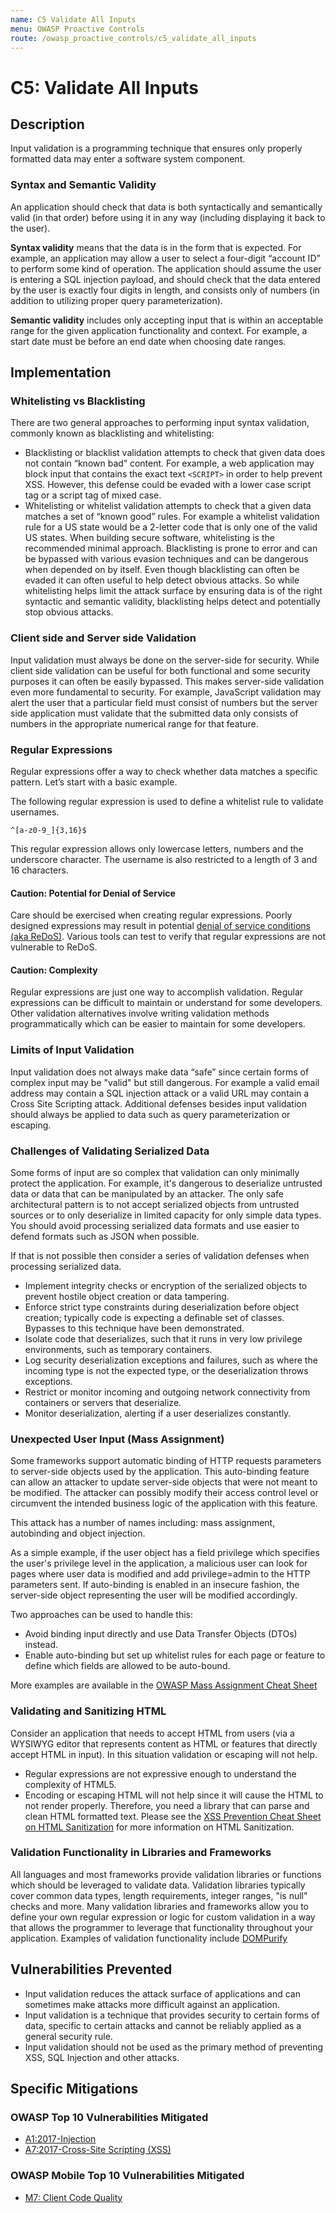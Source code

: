 ```yaml
---
name: C5 Validate All Inputs
menu: OWASP Proactive Controls
route: /owasp_proactive_controls/c5_validate_all_inputs
---
```


# C5: Validate All Inputs

## Description

Input validation is a programming technique that ensures only properly formatted data may
enter a software system component.

### Syntax and Semantic Validity

An application should check that data is both syntactically and semantically valid (in that
order) before using it in any way (including displaying it back to the user).

**Syntax validity** means that the data is in the form that is expected. For example, an application
may allow a user to select a four-digit “account ID” to perform some kind of operation. The
application should assume the user is entering a SQL injection payload, and should check that
the data entered by the user is exactly four digits in length, and consists only of numbers (in
addition to utilizing proper query parameterization).

**Semantic validity** includes only accepting input that is within an acceptable range for the given
application functionality and context. For example, a start date must be before an end date
when choosing date ranges.

## Implementation

### Whitelisting vs Blacklisting

There are two general approaches to performing input syntax validation, commonly known as
blacklisting and whitelisting:
- Blacklisting or blacklist validation attempts to check that given data does not contain
“known bad” content. For example, a web application may block input that contains
the exact text `<SCRIPT>` in order to help prevent XSS. However, this defense could
be evaded with a lower case script tag or a script tag of mixed case.
- Whitelisting or whitelist validation attempts to check that a given data matches a set
of “known good” rules. For example a whitelist validation rule for a US state would be
a 2-letter code that is only one of the valid US states.
When building secure software, whitelisting is the recommended minimal approach.
Blacklisting is prone to error and can be bypassed with various evasion techniques and can be
dangerous when depended on by itself. Even though blacklisting can often be evaded it can 
often useful to help detect obvious attacks. So while whitelisting helps limit the attack surface
by ensuring data is of the right syntactic and semantic validity, blacklisting helps detect and
potentially stop obvious attacks. 

### Client side and Server side Validation

Input validation must always be done on the server-side for security. While client side
validation can be useful for both functional and some security purposes it can often be easily
bypassed. This makes server-side validation even more fundamental to security. For example,
JavaScript validation may alert the user that a particular field must consist of numbers but the
server side application must validate that the submitted data only consists of numbers in the
appropriate numerical range for that feature.

### Regular Expressions

Regular expressions offer a way to check whether data matches a specific pattern. Let’s start
with a basic example.

The following regular expression is used to define a whitelist rule to validate usernames.

```
^[a-z0-9_]{3,16}$
```

This regular expression allows only lowercase letters, numbers and the underscore character.
The username is also restricted to a length of 3 and 16 characters.

#### Caution: Potential for Denial of Service

Care should be exercised when creating regular expressions. Poorly designed expressions may
result in potential [denial of service conditions (aka ReDoS)](/other_attacks/redos). Various tools can test to verify that
regular expressions are not vulnerable to ReDoS.

#### Caution: Complexity

Regular expressions are just one way to accomplish validation. Regular expressions can be
difficult to maintain or understand for some developers. Other validation alternatives involve
writing validation methods programmatically which can be easier to maintain for some
developers.


### Limits of Input Validation

Input validation does not always make data “safe” since certain forms of complex input may
be "valid" but still dangerous. For example a valid email address may contain a SQL injection
attack or a valid URL may contain a Cross Site Scripting attack. Additional defenses besides
input validation should always be applied to data such as query parameterization or escaping.

### Challenges of Validating Serialized Data 

Some forms of input are so complex that validation can only minimally protect the
application. For example, it's dangerous to deserialize untrusted data or data that can be
manipulated by an attacker. The only safe architectural pattern is to not accept serialized
objects from untrusted sources or to only deserialize in limited capacity for only simple data
types. You should avoid processing serialized data formats and use easier to defend formats
such as JSON when possible.

If that is not possible then consider a series of validation defenses when processing serialized
data.

- Implement integrity checks or encryption of the serialized objects to prevent hostile
object creation or data tampering.
- Enforce strict type constraints during deserialization before object creation; typically
code is expecting a definable set of classes. Bypasses to this technique have been
demonstrated.
- Isolate code that deserializes, such that it runs in very low privilege environments,
such as temporary containers.
- Log security deserialization exceptions and failures, such as where the incoming type is
not the expected type, or the deserialization throws exceptions.
- Restrict or monitor incoming and outgoing network connectivity from containers or
servers that deserialize.
- Monitor deserialization, alerting if a user deserializes constantly.


### Unexpected User Input (Mass Assignment)

Some frameworks support automatic binding of HTTP requests parameters to server-side
objects used by the application. This auto-binding feature can allow an attacker to update
server-side objects that were not meant to be modified. The attacker can possibly modify
their access control level or circumvent the intended business logic of the application with
this feature.

This attack has a number of names including: mass assignment, autobinding and object
injection.

As a simple example, if the user object has a field privilege which specifies the user's privilege
level in the application, a malicious user can look for pages where user data is modified and
add privilege=admin to the HTTP parameters sent. If auto-binding is enabled in an insecure
fashion, the server-side object representing the user will be modified accordingly.

Two approaches can be used to handle this:

- Avoid binding input directly and use Data Transfer Objects (DTOs) instead.
- Enable auto-binding but set up whitelist rules for each page or feature to define which
fields are allowed to be auto-bound.

More examples are available in the [OWASP Mass Assignment Cheat Sheet](https://cheatsheetseries.owasp.org/cheatsheets/Mass_Assignment_Cheat_Sheet.html)

### Validating and Sanitizing HTML

Consider an application that needs to accept HTML from users (via a WYSIWYG editor that
represents content as HTML or features that directly accept HTML in input). In this situation
validation or escaping will not help.
- Regular expressions are not expressive enough to understand the complexity of
HTML5.
- Encoding or escaping HTML will not help since it will cause the HTML to not render
properly.
Therefore, you need a library that can parse and clean HTML formatted text. Please see the
[XSS Prevention Cheat Sheet on HTML Sanitization](https://cheatsheetseries.owasp.org/cheatsheets/Cross_Site_Scripting_Prevention_Cheat_Sheet.html) for more information on HTML Sanitization.

### Validation Functionality in Libraries and Frameworks

All languages and most frameworks provide validation libraries or functions which should be
leveraged to validate data. Validation libraries typically cover common data types, length requirements, integer ranges, "is null" checks and more. Many validation libraries and
frameworks allow you to define your own regular expression or logic for custom validation in
a way that allows the programmer to leverage that functionality throughout your application.
Examples of validation functionality include [DOMPurify](https://github.com/cure53/DOMPurify)

## Vulnerabilities Prevented

- Input validation reduces the attack surface of applications and can sometimes make
attacks more difficult against an application.
- Input validation is a technique that provides security to certain forms of data, specific
to certain attacks and cannot be reliably applied as a general security rule.
- Input validation should not be used as the primary method of preventing XSS, SQL
Injection and other attacks.

## Specific Mitigations

### OWASP Top 10 Vulnerabilities Mitigated

- [A1:2017-Injection](/owasp/a1_injection)
- [A7:2017-Cross-Site Scripting (XSS)](/owasp/a7_cross-site_scripting_xss)


### OWASP Mobile Top 10 Vulnerabilities Mitigated

- [M7: Client Code Quality](https://owasp.org/www-project-mobile-top-10/2016-risks/m7-client-code-quality)